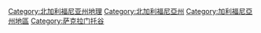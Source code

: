 [[Category:北加利福尼亚州地理|Category:北加利福尼亚州地理]]
[[Category:北加利福尼亞州|Category:北加利福尼亞州]]
[[Category:加利福尼亞州地區|Category:加利福尼亞州地區]]
[[Category:萨克拉门托谷|Category:萨克拉门托谷]]
